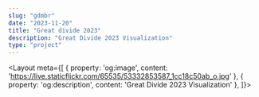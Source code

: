```yaml
---
slug: "gdmbr"
date: "2023-11-20"
title: "Great divide 2023"
description: "Great Divide 2023 Visualization"
type: "project"
---
```



<Layout meta={[
     {
        property: 'og:image',
        content: 'https://live.staticflickr.com/65535/53332853587_1cc18c50ab_o.jpg'
    },
     {
        property: 'og:description',
        content: 'Great Divide 2023 Visualization'
    },
]}>
    <Gdmbr
        title="Great Divide Tour (2023)" 
        trackDataSource={useGdmbrRideData} 
        imageDataSource={useGreatDivideImages}
    />
</Layout>